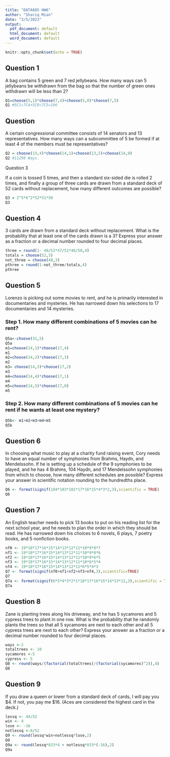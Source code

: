 ```yaml
---
title: "DATA605 HW6"
author: "Shariq Mian"
date: "3/5/2023"
output:
  pdf_document: default
  html_document: default
  word_document: default
---
```


```r
knitr::opts_chunk$set(echo = TRUE)
```

## Question 1
A bag contains 5 green and 7 red jellybeans. How many ways can 5 jellybeans be withdrawn from the bag so that the number of green ones withdrawn will be less than 2?
```r

Q1=choose(5,1)*choose(7,4)+choose(5,0)*choose(7,5)
Q1 #5C1∗7C4+5C0∗7C5=196
```

## Question 
A certain congressional committee consists of 14 senators and 13 representatives. How many ways can a subcommittee of 5 be formed if at least 4 of the members must be representatives?
```r
Q2 = choose(13,4)*choose(14,1)+choose(13,5)+choose(14,0)
Q2 #11298 Ways.
```


Question 3

If a coin is tossed 5 times, and then a standard six-sided die is rolled 2 times, and finally a group of three cards are drawn from a standard deck of 52 cards without replacement, how many different outcomes are possible?
```r
Q3 = 2^5*6^2*52*51*50
Q3
```

## Question 4
3 cards are drawn from a standard deck without replacement. What is the probability that at least one of the cards drawn is a 3? Express your answer as a fraction or a decimal number rounded to four decimal places.
```r
three = round(1- 48/52*47/51*46/50,4)
totals = choose(52,3)
not_three = choose(48,3)
pthree = round(1-not_three/totals,4)
pthree
```


## Question 5
Lorenzo is picking out some movies to rent, and he is primarily interested in documentaries and mysteries. He has narrowed down his selections to 17 documentaries and 14 mysteries.

### Step 1. How many different combinations of 5 movies can he rent?

```r
Q5a<-choose(31,5)
Q5a
m1=choose(14,1)*choose(17,4)
m1
m2=choose(14,2)*choose(17,3)
m2
m3= choose(14,3)*choose(17,2)
m3
m4=choose(14,4)*choose(17,1)
m4
m5=choose(14,5)*choose(17,0)
m5
```

### Step 2. How many different combinations of 5 movies can he rent if he wants at least one mystery?
```r
Q5b<- m1+m2+m3+m4+m5
Q5b
```

## Question 6

In choosing what music to play at a charity fund raising event, Cory needs to have an equal number of symphonies from Brahms, Haydn, and Mendelssohn. If he is setting up a schedule of the 9 symphonies to be played, and he has 4 Brahms, 104 Haydn, and 17 Mendelssohn symphonies from which to choose, how many different schedules are possible? Express your answer in scientific notation rounding to the hundredths place.

```r
Q6 <- format(signif(104*103*101*17*16*15*4*3*2,3),scientific = TRUE)
Q6
```


## Question 7
An English teacher needs to pick 13 books to put on his reading list for the next school year, and he needs to plan the order in which they should be read. He has narrowed down his choices to 6 novels, 6 plays, 7 poetry books, and 5 nonfiction books.

```r
nf0 <- 19*18*17*16*15*14*13*12*11*10*9*8*7
nf1 <- 19*18*17*16*15*14*13*12*11*10*9*8*6
nf2 <- 19*18*17*16*15*14*13*12*11*10*9*6*5
nf3 <- 19*18*17*16*15*14*13*12*11*10*6*5*4
nf4 <- 19*18*17*16*15*14*13*12*11*6*5*4*3
Q7 <- format(signif(nf0+nf1+nf2+nf3+nf4,3),scientific=TRUE)
Q7
Q7a <- format(signif(6*5*4*3*2*1*18*17*16*15*14*13*12,3),scientific = TRUE)
Q7a
```

## Question 8
Zane is planting trees along his driveway, and he has 5 sycamores and 5 cypress trees to plant in one row. What is the probability that he randomly plants the trees so that all 5 sycamores are next to each other and all 5 cypress trees are next to each other? Express your answer as a fraction or a decimal number rounded to four decimal places.
```r
ways <-2
totaltrees <- 10
sycamores <-5
cypress <- 5
Q8 <- round(ways/(factorial(totaltrees)/(factorial(sycamores)^2)),4)
Q8
```

## Question 9

If you draw a queen or lower from a standard deck of cards, I will pay you $4. If not, you pay me $16. (Aces are considered the highest card in the deck.)
```r
lessq <- 44/52
win <- 4
lose <- -16
notlessq <-8/52
Q9 <- round(lessq*win+notlessq*lose,2)
Q9 
Q9a <- round(lessq*833*4 + notlessq*833*(-16),2)
Q9a
```

